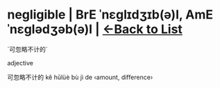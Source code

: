 = negligible | BrE ˈnɛɡlɪdʒɪb(ə)l, AmE ˈnɛɡlədʒəb(ə)l | [[/wordsi|<-Back to List]] =
`可忽略不计的`

adjective

可忽略不计的 kě hūlüè bù jì de ‹amount, difference›

